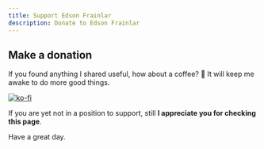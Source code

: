 ```yaml
---
title: Support Edson Frainlar 
description: Donate to Edson Frainlar
---
```




## Make a donation

If you found anything I shared useful, how about a coffee? 🍵
It will keep me awake to do more good things.

<PayPal />

[![ko-fi](https://www.ko-fi.com/img/githubbutton_sm.svg)](https://ko-fi.com/edsonfrainlar)

If you are yet not in a position to support, still **I appreciate you for checking this page**.

Have a great day.

